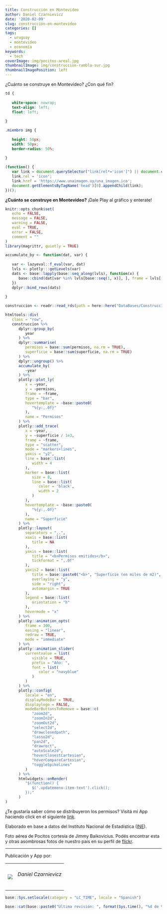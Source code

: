 ```yaml
---
title: Construcción en Montevideo
author: Daniel Czarnievicz
date: '2020-02-09'
slug: construcción-en-montevideo
categories: []
tags:
  - uruguay
  - montevideo
  - economía
keywords:
  - tech
coverImage: img/pocitos-areal.jpg
thumbnailImage: img/construccion-rambla-sur.jpg
thumbnailImagePosition: left
---
```


¿Cuánto se construye en Montevideo? ¿Con qué fin?

<!--more-->

<link rel="icon" href="http://www.unaimagen.uy/una_imagen.svg"/>

```css
td {
   
   white-space: nowrap;
   text-align: left;
   float: left;
   
}

.miembro img {
   
   height: 50px;
   width: 50px;
   border-radius: 50%;
   
}
```

```js
(function() {
   var link = document.querySelector("link[rel*='icon']") || document.createElement('link');
   link.rel = 'icon';
   link.href = 'https://www.unaimagen.uy/una_imagen.ico';
   document.getElementsByTagName('head')[0].appendChild(link);
})();
```

**¿Cuánto se construye en Montevideo?** ¡Dale Play al gráfico y enterate!

```r
knitr::opts_chunk$set(
   echo = FALSE,
   message = FALSE,
   warning = FALSE,
   eval = TRUE,
   error = FALSE,
   comment = ""
)
library(magrittr, quietly = TRUE)
```

```r
accumulate_by <- function(dat, var) {
   
   var <- lazyeval::f_eval(var, dat)
   lvls <- plotly:::getLevels(var)
   dats <- base::lapply(base::seq_along(lvls), function(x) {
      base::cbind(dat[var %in% lvls[base::seq(1, x)], ], frame = lvls[[x]])
   })
   dplyr::bind_rows(dats)
   
}
```

```r
construccion <- readr::read_rds(path = here::here("DataBases/Construcción/construccion.rds"))
```

```r
htmltools::div(
   class = "row",
   construccion %>% 
      dplyr::group_by(
         year
      ) %>% 
      dplyr::summarise(
         permisos = base::sum(permisos, na.rm = TRUE),
         superficie = base::sum(superficie, na.rm = TRUE)
      ) %>% 
      dplyr::ungroup() %>% 
      accumulate_by(
         ~year
      ) %>% 
      plotly::plot_ly(
         x = ~year,
         y = ~permisos,
         frame = ~frame,
         type = "bar",
         hovertemplate = ~base::paste0(
            "%{y:,.0f}"
         ),
         name = "Permisos"
      ) %>% 
      plotly::add_trace(
         x = ~year,
         y = ~superficie / 1e3,
         frame = ~frame,
         type = "scatter",
         mode = "markers+lines",
         yaxis = "y2",
         line = base::list(
            width = 4
         ),
         marker = base::list(
            size = 8,
            line = base::list(
               color = 'black',
               width = 2
            )
         ),
         hovertemplate = ~base::paste0(
            "%{y:,.0f}"
         ),
         name = "Superficie"
      ) %>% 
      plotly::layout(
         separators = ",.",
         xaxis = base::list(
            title = NA
         ),
         yaxis = base::list(
            title = "<b>Permisos emitidos</b>",
            tickformat = ",.0f"
         ),
         yaxis2 = base::list(
            title = base::paste0("<b>", "Superficie (en miles de m2)", "</b>"),
            overlaying = "y",
            side = "right",
            automargin = TRUE
         ),
         legend = base::list(
            orientation = "h"
         ),
         hovermode = "x"
      ) %>% 
      plotly::animation_opts(
         frame = 300,
         easing = "linear",
         redraw = TRUE,
         mode = "immediate"
      ) %>% 
      plotly::animation_slider(
         currentvalue = list(
            visible = TRUE,
            prefix = "Año: ",
            font = list(
               color = "navyblue"
            )
         )
      ) %>% 
      plotly::config(
         locale = "en",
         displayModeBar = TRUE,
         displaylogo = FALSE,
         modeBarButtonsToRemove = base::c(
            "zoom2d",
            "zoomIn2d",
            "zoomOut2d",
            "select2d",
            "drawclosedpath",
            "lasso2d",
            "pan2d",
            "drawrect",
            "autoScale2d",
            "hoverClosestCartesian",
            "hoverCompareCartesian",
            "toggleSpikelines"
         )
      ) %>%
      htmlwidgets::onRender(
         "$(function() {
            $('.updatemenu-item-text').click();
         });"
      )
)
```

¿Te gustaría saber cómo se distribuyeron los permisos? Visitá mi App haciendo click en el siguiente [link](https://daczarne.shinyapps.io/DashConstruccion/).

Elaborado en base a datos del Instituto Nacional de Estadística ([INE](http://www.ine.gub.uy/)).

Foto aérea de Pocitos cortesía de Jimmy Baikovicius. Podés encontrar esta y otras asombrosas fotos de nuestro país en su perfil de [flickr](https://www.flickr.com/photos/jikatu/).

***

Publicación y App por:

<table>
   <tr>
      <td class="miembro"><img src="/img/DanielCzarnievicz.jpg"/></td>
      <td class="miembro"><h6>Daniel Czarnievicz</h6></td>
   </tr>
<table>

```r
base::Sys.setlocale(category = "LC_TIME", locale = "Spanish")
```

```r
base::cat(base::paste0("Última revisión: ", format(Sys.time(), "%d de %B de %Y")))
```
